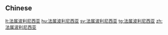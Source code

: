 {{also|法屬波利尼西亞}}
==Chinese==
{{zh-see|法屬波利尼西亞}}

[[lt:法属波利尼西亚]]
[[hu:法属波利尼西亚]]
[[sv:法属波利尼西亚]]
[[tg:法属波利尼西亚]]
[[zh:法属波利尼西亚]]